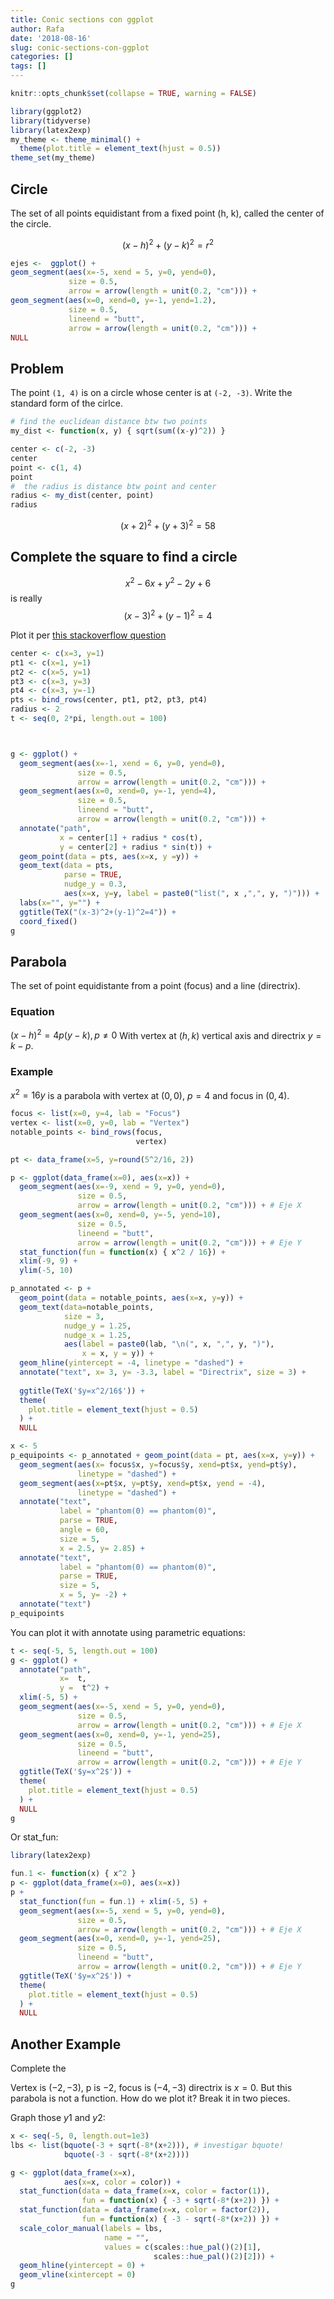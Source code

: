 ```yaml
---
title: Conic sections con ggplot
author: Rafa
date: '2018-08-16'
slug: conic-sections-con-ggplot
categories: []
tags: []
---
```



```r
knitr::opts_chunk$set(collapse = TRUE, warning = FALSE)
```

```r
library(ggplot2)
library(tidyverse)
library(latex2exp)
my_theme <- theme_minimal() + 
  theme(plot.title = element_text(hjust = 0.5))
theme_set(my_theme)
```
## Circle
The set of all points equidistant from a fixed point (h, k), called the center of the circle. 

$$(x-h)^2 + (y-k)^2 = r^2$$
  
  ```r
ejes <-  ggplot() + 
  geom_segment(aes(x=-5, xend = 5, y=0, yend=0),
               size = 0.5,
               arrow = arrow(length = unit(0.2, "cm"))) +
  geom_segment(aes(x=0, xend=0, y=-1, yend=1.2),
               size = 0.5,
               lineend = "butt",
               arrow = arrow(length = unit(0.2, "cm"))) +
  NULL

```

## Problem
The point `(1, 4)` is on a circle whose center is at `(-2, -3)`. Write the standard form of the cirlce.
```r
# find the euclidean distance btw two points
my_dist <- function(x, y) { sqrt(sum((x-y)^2)) }
```

```r

center <- c(-2, -3)
center
point <- c(1, 4)
point
#  the radius is distance btw point and center
radius <- my_dist(center, point)
radius
```
$$(x+2)^2 + (y+3)^2 = 58$$
  
## Complete the square to find a circle
  
$$x^2-6x+y^2-2y+6$$ is really
$$(x-3)^2+(y-1)^2 = 4$$ 
  
Plot it per [this stackoverflow question](https://stackoverflow.com/questions/6862742/draw-a-circle-with-ggplot2)
```r
center <- c(x=3, y=1)
pt1 <- c(x=1, y=1)
pt2 <- c(x=5, y=1)
pt3 <- c(x=3, y=3)
pt4 <- c(x=3, y=-1)
pts <- bind_rows(center, pt1, pt2, pt3, pt4)
radius <- 2
t <- seq(0, 2*pi, length.out = 100)



g <- ggplot() + 
  geom_segment(aes(x=-1, xend = 6, y=0, yend=0),
               size = 0.5,
               arrow = arrow(length = unit(0.2, "cm"))) +
  geom_segment(aes(x=0, xend=0, y=-1, yend=4),
               size = 0.5,
               lineend = "butt",
               arrow = arrow(length = unit(0.2, "cm"))) +
  annotate("path", 
           x = center[1] + radius * cos(t),
           y = center[2] + radius * sin(t)) + 
  geom_point(data = pts, aes(x=x, y =y)) + 
  geom_text(data = pts,
            parse = TRUE,
            nudge_y = 0.3,
            aes(x=x, y=y, label = paste0("list(", x ,",", y, ")"))) +
  labs(x="", y="") + 
  ggtitle(TeX("(x-3)^2+(y-1)^2=4")) + 
  coord_fixed()
g
```

## Parabola
The set of point equidistante from a point (focus) and a line (directrix).

### Equation

$(x-h)^2=4p(y-k), p \neq 0$
  With vertex at $(h,k)$ vertical axis and directrix $y=k-p$.

### Example
$x^2=16y$ is a parabola with vertex at $(0,0)$, $p = 4$ and focus in $(0,4)$.

```r
focus <- list(x=0, y=4, lab = "Focus")
vertex <- list(x=0, y=0, lab = "Vertex")
notable_points <- bind_rows(focus, 
                            vertex)

pt <- data_frame(x=5, y=round(5^2/16, 2))

p <- ggplot(data_frame(x=0), aes(x=x)) +
  geom_segment(aes(x=-9, xend = 9, y=0, yend=0),
               size = 0.5,
               arrow = arrow(length = unit(0.2, "cm"))) + # Eje X
  geom_segment(aes(x=0, xend=0, y=-5, yend=10),
               size = 0.5,
               lineend = "butt",
               arrow = arrow(length = unit(0.2, "cm"))) + # Eje Y
  stat_function(fun = function(x) { x^2 / 16}) + 
  xlim(-9, 9) + 
  ylim(-5, 10)

p_annotated <- p +
  geom_point(data = notable_points, aes(x=x, y=y)) + 
  geom_text(data=notable_points, 
            size = 3,
            nudge_y = 1.25,
            nudge_x = 1.25,
            aes(label = paste0(lab, "\n(", x, ",", y, ")"), 
                x = x, y = y)) + 
  geom_hline(yintercept = -4, linetype = "dashed") + 
  annotate("text", x= 3, y= -3.3, label = "Directrix", size = 3) +
  
  ggtitle(TeX('$y=x^2/16$')) + 
  theme(
    plot.title = element_text(hjust = 0.5)
  ) +
  NULL

x <- 5
p_equipoints <- p_annotated + geom_point(data = pt, aes(x=x, y=y)) + 
  geom_segment(aes(x= focus$x, y=focus$y, xend=pt$x, yend=pt$y),
               linetype = "dashed") + 
  geom_segment(aes(x=pt$x, y=pt$y, xend=pt$x, yend = -4),
               linetype = "dashed") + 
  annotate("text", 
           label = "phantom(0) == phantom(0)", 
           parse = TRUE,
           angle = 60,
           size = 5,
           x = 2.5, y= 2.85) + 
  annotate("text", 
           label = "phantom(0) == phantom(0)", 
           parse = TRUE,
           size = 5,
           x = 5, y= -2) + 
  annotate("text")
p_equipoints
```



You can plot it with annotate using parametric equations:

```r
t <- seq(-5, 5, length.out = 100)
g <- ggplot() + 
  annotate("path", 
           x=  t,
           y =  t^2) + 
  xlim(-5, 5) +
  geom_segment(aes(x=-5, xend = 5, y=0, yend=0),
               size = 0.5,
               arrow = arrow(length = unit(0.2, "cm"))) + # Eje X
  geom_segment(aes(x=0, xend=0, y=-1, yend=25),
               size = 0.5,
               lineend = "butt",
               arrow = arrow(length = unit(0.2, "cm"))) + # Eje Y 
  ggtitle(TeX('$y=x^2$')) + 
  theme(
    plot.title = element_text(hjust = 0.5)
  ) +
  NULL
g
```


Or stat_fun:
  
  
```r
library(latex2exp)

fun.1 <- function(x) { x^2 }
p <- ggplot(data_frame(x=0), aes(x=x))
p + 
  stat_function(fun = fun.1) + xlim(-5, 5) + 
  geom_segment(aes(x=-5, xend = 5, y=0, yend=0),
               size = 0.5,
               arrow = arrow(length = unit(0.2, "cm"))) + # Eje X
  geom_segment(aes(x=0, xend=0, y=-1, yend=25),
               size = 0.5,
               lineend = "butt",
               arrow = arrow(length = unit(0.2, "cm"))) + # Eje Y 
  ggtitle(TeX('$y=x^2$')) + 
  theme(
    plot.title = element_text(hjust = 0.5)
  ) +
  NULL
```

## Another Example
Complete the
\begin{align}
y^2+6y+8x+25 &= 0\\
y^2+6y+9+8x+25-9  &= 0\\
(y+3)^2 &= -16-8x\\
(y+3)^2 &= 4(-2)(x+2)
\end{align}

Vertex is $(-2, -3)$, p is $-2$, focus is $(-4,-3)$ directrix is $x=0$. But this parabola is not a function. How do we plot it?
  Break it in two pieces.
\begin{align}
(y+3)^2 &= (-8)(x+2)\\
y     &= -3 \pm \sqrt{-8(x+2)}\\
y_1  &=-3 + \sqrt{-8(x+2)}\\
y_2 &=-3 - \sqrt{-8(x+2)}\\
\end{align}

Graph those $y1$ and $y2$:
  
```r
x <- seq(-5, 0, length.out=1e3)
lbs <- list(bquote(-3 + sqrt(-8*(x+2))), # investigar bquote!
            bquote(-3 - sqrt(-8*(x+2))))

g <- ggplot(data_frame(x=x), 
            aes(x=x, color = color)) + 
  stat_function(data = data_frame(x=x, color = factor(1)),
                fun = function(x) { -3 + sqrt(-8*(x+2)) }) + 
  stat_function(data = data_frame(x=x, color = factor(2)),
                fun = function(x) { -3 - sqrt(-8*(x+2)) }) + 
  scale_color_manual(labels = lbs,
                     name = "",
                     values = c(scales::hue_pal()(2)[1], 
                                scales::hue_pal()(2)[2])) + 
  geom_hline(yintercept = 0) + 
  geom_vline(xintercept = 0)
g
```